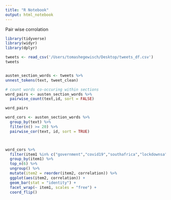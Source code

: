 ```yaml
---
title: "R Notebook"
output: html_notebook
---
```


Pair wise corrolation

```r
library(tidyverse)
library(widyr)
library(dplyr)

tweets <- read_csv('/Users/tomashegewisch/Desktop/tweets_df.csv')
tweets


austen_section_words <- tweets %>%
unnest_tokens(text, tweet_clean)

# count words co-occuring within sections
word_pairs <- austen_section_words %>%
  pairwise_count(text,id, sort = FALSE)

word_pairs

word_cors <- austen_section_words %>%
  group_by(text) %>%
  filter(n() >= 20) %>%
  pairwise_cor(text, id, sort = TRUE)



word_cors %>%
  filter(item1 %in% c("government","covid19","southafrica","lockdownsa","cyrilramaphosa","lockdown","covid19sa","coronavirussa","covid_19","lockdownsouthafrica")) %>%
  group_by(item1) %>%
  top_n(6) %>%
  ungroup() %>%
  mutate(item2 = reorder(item2, correlation)) %>%
  ggplot(aes(item2, correlation)) +
  geom_bar(stat = "identity") +
  facet_wrap(~ item1, scales = "free") +
  coord_flip()


```

